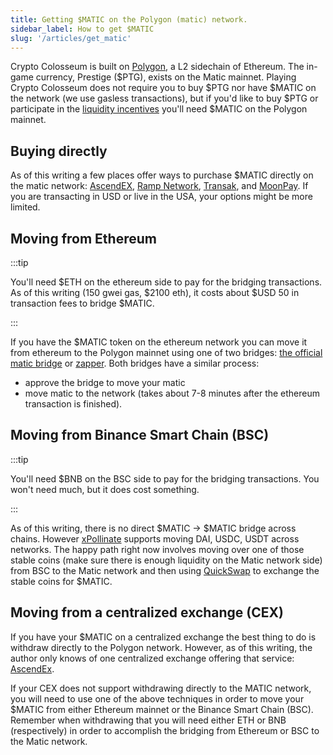 ```yaml
---
title: Getting $MATIC on the Polygon (matic) network.
sidebar_label: How to get $MATIC
slug: '/articles/get_matic'
---
```


Crypto Colosseum is built on [Polygon](https://polygon.technology/), a L2 sidechain of Ethereum. The in-game currency, Prestige ($PTG), exists on the Matic mainnet. Playing Crypto Colosseum does not require you to buy $PTG nor have $MATIC on the network (we use gasless transactions), but if you'd like to buy $PTG or participate in the [liquidity incentives](/economy/liquidity_mining) you'll need $MATIC on the Polygon mainnet.

## Buying directly

As of this writing a few places offer ways to purchase $MATIC directly on the matic network: [AscendEX](https://ascendex.com/), [Ramp Network](https://ramp.network/buy/), [Transak](https://global.transak.com/), and [MoonPay](https://www.moonpay.com/). If you are transacting in USD or live in the USA, your options might be more limited.

## Moving from Ethereum

:::tip

You'll need $ETH on the ethereum side to pay for the bridging transactions. As of this writing (150 gwei gas, $2100 eth), it costs about $USD 50 in transaction fees to bridge $MATIC.

:::

If you have the $MATIC token on the ethereum network you can move it from ethereum to the Polygon mainnet using one of two bridges: [the official matic bridge](https://wallet.matic.network/]) or [zapper](https://zapper.fi/bridge). Both bridges have a similar process:

* approve the bridge to move your matic
* move matic to the network (takes about 7-8 minutes after the ethereum transaction is finished).

## Moving from Binance Smart Chain (BSC)

:::tip

You'll need $BNB on the BSC side to pay for the bridging transactions. You won't need much, but it does cost something.

:::

As of this writing, there is no direct $MATIC -> $MATIC bridge across chains. However [xPollinate](https://www.xpollinate.io/) supports moving DAI, USDC, USDT across networks. The happy path right now involves moving over one of those stable coins (make sure there is enough liquidity on the Matic network side) from BSC to the Matic network and then using [QuickSwap](https://quickswap.exchange/) to exchange the stable coins for $MATIC.

## Moving from a centralized exchange (CEX)

If you have your $MATIC on a centralized exchange the best thing to do is withdraw directly to the Polygon network. However, as of this writing, the author only knows of one centralized exchange offering that service: [AscendEx](https://ascendex.com/).

If your CEX does not support withdrawing directly to the MATIC network, you will need to use one of the above techniques in order to move your $MATIC from either Ethereum mainnet or the Binance Smart Chain (BSC). Remember when withdrawing that you will need either ETH or BNB (respectively) in order to accomplish the bridging from Ethereum or BSC to the Matic network.